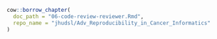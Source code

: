 
```r
cow::borrow_chapter(
  doc_path = "06-code-review-reviewer.Rmd",
  repo_name = "jhudsl/Adv_Reproducibility_in_Cancer_Informatics"
)
```
